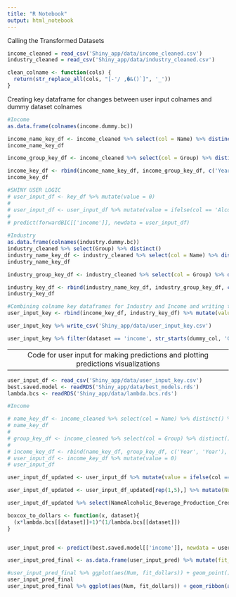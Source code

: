 ```yaml
---
title: "R Notebook"
output: html_notebook
---
```


Calling the Transformed Datasets
```r
income_cleaned = read_csv('Shiny_app/data/income_cleaned.csv')
industry_cleaned = read_csv('Shiny_app/data/industry_cleaned.csv')
```

```r
clean_colname <- function(cols) {
  return(str_replace_all(cols, "[-'/ ,�&()`]", '_'))
}
```



Creating key dataframe for changes between user input colnames and dummy dataset colnames
```r
#Income
as.data.frame(colnames(income.dummy.bc))

income_name_key_df <- income_cleaned %>% select(col = Name) %>% distinct() %>% mutate(dummy_col = paste0('Name', clean_colname(col)))
income_name_key_df

income_group_key_df <- income_cleaned %>% select(col = Group) %>% distinct() %>% mutate(dummy_col = paste0('Group', clean_colname(col)))

income_key_df <- rbind(income_name_key_df, income_group_key_df, c('Year', 'Year'), c('Num', 'Num')) %>% mutate(dataset = 'income')
income_key_df

#SHINY USER LOGIC
# user_input_df <- key_df %>% mutate(value = 0)
# 
# user_input_df <- user_input_df %>% mutate(value = ifelse(col == 'Alcoholic Beverage Production Credit', 1, value), value = ifelse(col == 'Year', 2019, value)) %>% select(-col) %>% pivot_wider(names_from = dummy_col, values_from = value)
# 
# predict(forwardBIC[['income']], newdata = user_input_df)
```

```r
#Industry
as.data.frame(colnames(industry.dummy.bc))
industry_cleaned %>% select(Group) %>% distinct()
industry_name_key_df <- industry_cleaned %>% select(col = Name) %>% distinct() %>% mutate(dummy_col = paste0('Name', clean_colname(col)))
industry_name_key_df

industry_group_key_df <- industry_cleaned %>% select(col = Group) %>% distinct() %>% mutate(dummy_col = paste0('Group', clean_colname(col)))

industry_key_df <- rbind(industry_name_key_df, industry_group_key_df, c('Year', 'Year'), c('Num', 'Num')) %>% mutate(dataset = 'industry')
industry_key_df
```

```r
#Combining colname key dataframes for Industry and Income and writing to csv
user_input_key <- rbind(income_key_df, industry_key_df) %>% mutate(value = 0)

user_input_key %>% write_csv('Shiny_app/data/user_input_key.csv')
```


```r
user_input_key %>% filter(dataset == 'income', str_starts(dummy_col, 'Group')) %>% select(col) %>% arrange(col) %>% as.vector() %>% dplyr::first()
```


------------------------------------------------------------------------------------------------------------------------------------------------------------------
                Code for user input for making predictions and plotting predictions visualizations
------------------------------------------------------------------------------------------------------------------------------------------------------------------
```r
user_input_df <- read_csv('Shiny_app/data/user_input_key.csv')
best.saved.model <- readRDS('Shiny_app/data/best_models.rds')
lambda.bcs <- readRDS('Shiny_app/data/lambda.bcs.rds')
```

```r
#Income

# name_key_df <- income_cleaned %>% select(col = Name) %>% distinct() %>% mutate(dummy_col = paste0('Name', clean_colname(col)))
# name_key_df
# 
# group_key_df <- income_cleaned %>% select(col = Group) %>% distinct() %>% mutate(dummy_col = paste0('Group', clean_colname(col)))
# 
# income_key_df <- rbind(name_key_df, group_key_df, c('Year', 'Year'), c('Num', 'Num'))
# user_input_df <- income_key_df %>% mutate(value = 0)
# user_input_df

user_input_df_updated <- user_input_df %>% mutate(value = ifelse(col == 'Alcoholic Beverage Production Credit', 1, value), value = ifelse(col == 'Year', 2019, value), value = ifelse(col == '$1 - $99,999', 1, value)) %>% select(-col) %>% pivot_wider(names_from = dummy_col, values_from = value)

user_input_df_updated <- user_input_df_updated[rep(1,5),] %>% mutate(Num = c(1,50,100,200,500))

user_input_df_updated %>% select(NameAlcoholic_Beverage_Production_Credit, Year, Num, `Group$1___$99_999`)

```


```r
boxcox_to_dollars <- function(x, dataset){
  (x*lambda.bcs[[dataset]]+1)^(1/lambda.bcs[[dataset]])
}


user_input_pred <- predict(best.saved.model[['income']], newdata = user_input_df_updated, interval = 'confidence')

user_input_pred_final <- as.data.frame(user_input_pred) %>% mutate(fit_dollars = boxcox_to_dollars(fit, 'income'), lwr_dollars = boxcox_to_dollars(lwr, 'income'), upr_dollars = boxcox_to_dollars(upr, 'income')) %>% mutate(Num = user_input_df_updated$Num) 

#user_input_pred_final %>% ggplot(aes(Num, fit_dollars)) + geom_point() + geom_errorbar(aes(ymin = lwr_dollars, ymax = upr_dollars)) + geom_smooth()
user_input_pred_final
user_input_pred_final %>% ggplot(aes(Num, fit_dollars)) + geom_ribbon(aes(ymin = lwr_dollars, ymax = upr_dollars), fill = 'grey70') + geom_point() + geom_errorbar(aes(ymin = lwr_dollars, ymax = upr_dollars)) + geom_line()

```
